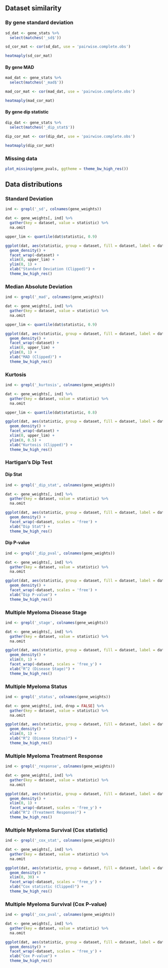 ## Dataset similarity

### By gene standard deviation

```r
sd_dat <- gene_stats %>%
  select(matches('_sd$'))

sd_cor_mat <- cor(sd_dat, use = 'pairwise.complete.obs')

heatmaply(sd_cor_mat)
```

#### By gene MAD

```r
mad_dat <- gene_stats %>%
  select(matches('_mad$'))

mad_cor_mat <- cor(mad_dat, use = 'pairwise.complete.obs')

heatmaply(mad_cor_mat)
```

#### By gene dip statistic

```r
dip_dat <- gene_stats %>%
  select(matches('_dip_stat$'))

dip_cor_mat <- cor(dip_dat, use = 'pairwise.complete.obs')

heatmaply(dip_cor_mat)
```

### Missing data

```r
plot_missing(gene_pvals, ggtheme = theme_bw_high_res())
```

## Data distributions

### Standard Deviation

```r
ind <- grepl('_sd', colnames(gene_weights))

dat <- gene_weights[, ind] %>%
  gather(key = dataset, value = statistic) %>%
  na.omit

upper_lim <- quantile(dat$statistic, 0.9)

ggplot(dat, aes(statistic, group = dataset, fill = dataset, label = dataset)) +
  geom_density() +
  facet_wrap(~dataset) +
  xlim(0, upper_lim) +
  ylim(0, 1) +
  xlab("Standard Deviation (Clipped)") +
  theme_bw_high_res()
```

### Median Absolute Deviation

```r
ind <- grepl('_mad', colnames(gene_weights))

dat <- gene_weights[, ind] %>%
  gather(key = dataset, value = statistic) %>%
  na.omit

upper_lim <- quantile(dat$statistic, 0.9)

ggplot(dat, aes(statistic, group = dataset, fill = dataset, label = dataset)) +
  geom_density() +
  facet_wrap(~dataset) +
  xlim(0, upper_lim) +
  ylim(0, 1) +
  xlab("MAD (Clipped)") +
  theme_bw_high_res()
```

### Kurtosis

```r
ind <- grepl('_kurtosis', colnames(gene_weights))

dat <- gene_weights[, ind] %>%
  gather(key = dataset, value = statistic) %>%
  na.omit

upper_lim <- quantile(dat$statistic, 0.8)

ggplot(dat, aes(statistic, group = dataset, fill = dataset, label = dataset)) +
  geom_density() +
  facet_wrap(~dataset) +
  xlim(0, upper_lim) +
  ylim(0, 0.5) +
  xlab("Kurtosis (Clipped)") +
  theme_bw_high_res()
```

### Hartigan's Dip Test

#### Dip Stat

```r
ind <- grepl('_dip_stat', colnames(gene_weights))

dat <- gene_weights[, ind] %>%
  gather(key = dataset, value = statistic) %>%
  na.omit

ggplot(dat, aes(statistic, group = dataset, fill = dataset, label = dataset)) +
  geom_density() +
  facet_wrap(~dataset, scales = 'free') +
  xlab("Dip Stat") +
  theme_bw_high_res()
```

#### Dip P-value

```r
ind <- grepl('_dip_pval', colnames(gene_weights))

dat <- gene_weights[, ind] %>%
  gather(key = dataset, value = statistic) %>%
  na.omit

ggplot(dat, aes(statistic, group = dataset, fill = dataset, label = dataset)) +
  geom_density() +
  facet_wrap(~dataset, scales = 'free') +
  xlab("Dip P-value") +
  theme_bw_high_res()
```

### Multiple Myeloma Disease Stage

```r
ind <- grepl('_stage', colnames(gene_weights))

dat <- gene_weights[, ind] %>%
  gather(key = dataset, value = statistic) %>%
  na.omit

ggplot(dat, aes(statistic, group = dataset, fill = dataset, label = dataset)) +
  geom_density() +
  xlim(0, 1) +
  facet_wrap(~dataset, scales = 'free_y') +
  xlab("R^2 (Disease Stage)") +
  theme_bw_high_res()
```

### Multiple Myeloma Status

```r
ind <- grepl('_status', colnames(gene_weights))

dat <- gene_weights[, ind, drop = FALSE] %>%
  gather(key = dataset, value = statistic) %>%
  na.omit

ggplot(dat, aes(statistic, group = dataset, fill = dataset, label = dataset)) +
  geom_density() +
  xlim(0, 1) +
  xlab("R^2 (Disease Status)") +
  theme_bw_high_res()
```

### Multiple Myeloma Treatment Response

```r
ind <- grepl('_response', colnames(gene_weights))

dat <- gene_weights[, ind] %>%
  gather(key = dataset, value = statistic) %>%
  na.omit

ggplot(dat, aes(statistic, group = dataset, fill = dataset, label = dataset)) +
  geom_density() +
  xlim(0, 1) +
  facet_wrap(~dataset, scales = 'free_y') +
  xlab("R^2 (Treatment Response)") +
  theme_bw_high_res()
```

### Multiple Myeloma Survival (Cox statistic)

```r
ind <- grepl('_cox_stat', colnames(gene_weights))

dat <- gene_weights[, ind] %>%
  gather(key = dataset, value = statistic) %>%
  na.omit

ggplot(dat, aes(statistic, group = dataset, fill = dataset, label = dataset)) +
  geom_density() +
  xlim(0, 30) +
  facet_wrap(~dataset, scales = 'free_y') +
  xlab("Cox statistic (Clipped)") +
  theme_bw_high_res()
```

### Multiple Myeloma Survival (Cox P-value)

```r
ind <- grepl('_cox_pval', colnames(gene_weights))

dat <- gene_weights[, ind] %>%
  gather(key = dataset, value = statistic) %>%
  na.omit

ggplot(dat, aes(statistic, group = dataset, fill = dataset, label = dataset)) +
  geom_density() +
  facet_wrap(~dataset, scales = 'free_y') +
  xlab("Cox P-value") +
  theme_bw_high_res()
```
